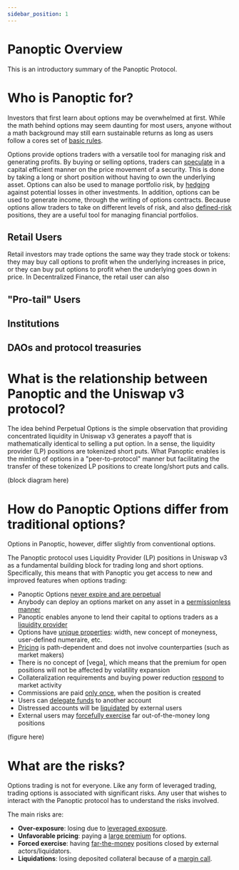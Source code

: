 ```yaml
---
sidebar_position: 1
---
```




# Panoptic Overview
This is an introductory summary of the Panoptic Protocol.

# Who is Panoptic for?

Investors that first learn about options may be overwhelmed at first. 
While the math behind options may seem daunting for most users, anyone without a math background may still earn sustainable returns as long as users follow a cores set of [basic rules](/docs/trading/basic-concepts).

Options provide options traders with a versatile tool for managing risk and generating profits.
By buying or selling options, traders can [speculate](/docs/trading/perpetual-options) in a capital efficient manner on the price movement of a security. This is done by taking a long or short position without having to own the underlying asset.
Options can also be used to manage portfolio risk, by [hedging](docs/trading/basic-concepts) against potential losses in other investments.
In addition, options can be used to generate income, through the writing of options contracts.
Because options allow traders to take on different levels of risk, and also [defined-risk](docs/trading/risks) positions, they are a useful tool for managing financial portfolios.

## Retail Users
Retail investors may trade options the same way they trade stock or tokens: they may buy call options to profit when the underlying increases in price, or they can buy put options to profit when the underlying goes down in price.
In Decentralized Finance, the retail user can also 

## "Pro-tail" Users

## Institutions

## DAOs and protocol treasuries


# What is the relationship between Panoptic and the Uniswap v3 protocol?

The idea behind Perpetual Options is the simple observation that providing concentrated liquidity in Uniswap v3 generates a payoff that is mathematically identical to selling a put option.
In a sense, the liquidity provider (LP) positions are tokenized short puts.
What Panoptic enables is the minting of options in a "peer-to-protocol" manner but facilitating the transfer of these tokenized LP positions to create long/short puts and calls.
    
(block diagram here) 

# How do Panoptic Options differ from traditional options?

Options in Panoptic, however, differ slightly from conventional options.

The Panoptic protocol uses Liquidity Provider (LP) positions in Uniswap v3 as a fundamental building block for trading long and short options.
Specifically, this means that with Panoptic you get access to new and improved features when options trading:

- Panoptic Options [never expire and are perpetual](/docs/panoptic-protocol/overview#liquidity-providing-as-selling-options)
- Anybody can deploy an options market on any asset in a [permissionless manner](/docs/category/technical-specifications)
- Panoptic enables anyone to lend their capital to options traders as a [liquidity provider](docs/panoptic-protocol/protocol-roles#liquidity-providers)
- Options have [unique properties](/docs/panoptic-protocol/option-properties): width, new concept of moneyness, user-defined numeraire, etc.
- [Pricing](/docs/panoptic-protocol/premium) is path-dependent and does not involve counterparties (such as market makers)
- There is no concept of [vega], which means that the premium for open positions will not be affected by volatility expansion
- Collateralization requirements and buying power reduction [respond](/docs/panoptic-protocol/liquidations) to market activity
- Commissions are paid [only once](/docs/panoptic-protocol/collateral#commissions--fees), when the position is created
- Users can [delegate funds](/docs/panoptic-protocol/delegation) to another account
- Distressed accounts will be [liquidated](/docs/panoptic-protocol/liquidations) by external users
- External users may [forcefully exercise](/docs/panoptic-protocol/liquidations#forced-exercise) far out-of-the-money long positions

(figure here)

# What are the risks?

Options trading is not for everyone.
Like any form of leveraged trading, trading options is associated with significant risks.
Any user that wishes to interact with the Panoptic protocol has to understand the risks involved.

The main risks are:
- **Over-exposure**: losing due to [leveraged exposure](./panoptic-protocol/collateral).
- **Unfavorable pricing**: paying a [large premium](./panoptic-protocol/premium) for options.
- **Forced exercise**: having [far-the-money](./panoptic-protocol/risks) positions closed by external actors/liquidators.
- **Liquidations**: losing deposited collateral because of a [margin call](./panoptic-protocol/liquidations).
         

